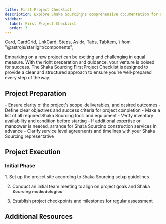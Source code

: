 ```yaml
---
title: First Project Checklist
description: Explore Shaka Sourcing's comprehensive documentation for an in-depth look at our premium tools and construction services. 
sidebar:
  label: First Project Checklist
  order: 3
---
```

  Card,
  CardGrid,
  LinkCard,
  Steps,
  Aside,
  Tabs,
  TabItem,
} from "@astrojs/starlight/components";

Embarking on a new project can be exciting and challenging in equal measure. With the right preparation and guidance, your venture is poised for success. The Shaka Sourcing First Project Checklist is designed to provide a clear and structured approach to ensure you're well-prepared every step of the way.

## Project Preparation

<CardGrid>
  <Card title="Scope and Objectives">
    - Ensure clarity of the project's scope, deliverables, and desired outcomes
    - Define clear objectives and success criteria for project completion
  </Card>
  <Card title="Tools and Equipment">
    - Make a list of all required Shaka Sourcing tools and equipment
    - Verify inventory availability and condition before starting
  </Card>
  <Card title="Arranging Services">
    - If additional expertise or manpower is needed, arrange for Shaka Sourcing construction services in advance
    - Clarify service level agreements and timelines with your Shaka Sourcing representative
  </Card>
</CardGrid>

## Project Execution
### Initial Phase
<Steps>
1. Set up the project site according to Shaka Sourcing setup guidelines

2. Conduct an initial team meeting to align on project goals and Shaka Sourcing methodologies

3. Establish project checkpoints and milestones for regular assessment
</Steps>


## Additional Resources
<CardGrid>
<LinkCard
  title="Detailed Guides"
  description="Access in-depth documentation and user manuals for Shaka Sourcing tools and services."
  href="/guides/getting-started"
/>
<LinkCard
  title="Support Contacts"
  description="Keep handy the contact details for Shaka Sourcing support, available for assistance throughout your project."
  href="/guides/getting-started"
/>
<LinkCard
  title="Advanced Learning"
  description="Explore further educational resources provided by Shaka Sourcing to refine your skills and knowledge base."
  href="/guides/getting-started"
/>
</CardGrid>
